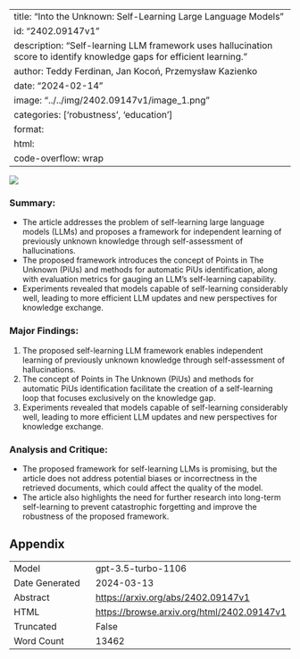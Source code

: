
---
title: "Into the Unknown: Self-Learning Large Language Models"
id: "2402.09147v1"
description: "Self-learning LLM framework uses hallucination score to identify knowledge gaps for efficient learning."
author: Teddy Ferdinan, Jan Kocoń, Przemysław Kazienko
date: "2024-02-14"
image: "../../img/2402.09147v1/image_1.png"
categories: ['robustness', 'education']
format:
  html:
    code-overflow: wrap
---

![](../../img/2402.09147v1/image_1.png)

### **Summary:**
- The article addresses the problem of self-learning large language models (LLMs) and proposes a framework for independent learning of previously unknown knowledge through self-assessment of hallucinations.
- The proposed framework introduces the concept of Points in The Unknown (PiUs) and methods for automatic PiUs identification, along with evaluation metrics for gauging an LLM’s self-learning capability.
- Experiments revealed that models capable of self-learning considerably well, leading to more efficient LLM updates and new perspectives for knowledge exchange.

### Major Findings:
1. The proposed self-learning LLM framework enables independent learning of previously unknown knowledge through self-assessment of hallucinations.
2. The concept of Points in The Unknown (PiUs) and methods for automatic PiUs identification facilitate the creation of a self-learning loop that focuses exclusively on the knowledge gap.
3. Experiments revealed that models capable of self-learning considerably well, leading to more efficient LLM updates and new perspectives for knowledge exchange.

### Analysis and Critique:
- The proposed framework for self-learning LLMs is promising, but the article does not address potential biases or incorrectness in the retrieved documents, which could affect the quality of the model.
- The article also highlights the need for further research into long-term self-learning to prevent catastrophic forgetting and improve the robustness of the proposed framework.

## Appendix

|          |          |
|----------|----------|
| Model     | gpt-3.5-turbo-1106       |
| Date Generated     | 2024-03-13       |
| Abstract | [https://arxiv.org/abs/2402.09147v1](https://arxiv.org/abs/2402.09147v1)        |
| HTML     | [https://browse.arxiv.org/html/2402.09147v1](https://browse.arxiv.org/html/2402.09147v1)       |
| Truncated       | False       |
| Word Count       | 13462       |